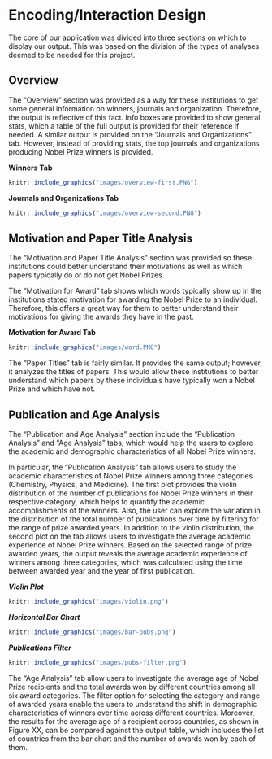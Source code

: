 # Encoding/Interaction Design

The core of our application was divided into three sections on which to display our output. This was based on the division of the types of analyses deemed to be needed for this project.

## Overview

The "Overview" section was provided as a way for these institutions to get some general information on winners, journals and organization. Therefore, the output is reflective of this fact. Info boxes are provided to show general stats, which a table of the full output is provided for their reference if needed. A similar output is provided on the "Journals and Organizations" tab. However, instead of providing stats, the top journals and organizations producing Nobel Prize winners is provided. 

<strong>Winners Tab</strong>

```r
knitr::include_graphics("images/overview-first.PNG")

```

<strong>Journals and Organizations Tab</strong>

```r
knitr::include_graphics("images/overview-second.PNG")

```



## Motivation and Paper Title Analysis

The "Motivation and Paper Title Analysis" section was provided so these institutions could better understand their motivations as well as which papers typically do or do not get Nobel Prizes. 

The "Motivation for Award" tab shows which words typically show up in the institutions stated motivation for awarding the Nobel Prize to an individual. Therefore, this offers a great way for them to better understand their motivations for giving the awards they have in the past.

<strong>Motivation for Award Tab</strong>

```r
knitr::include_graphics("images/word.PNG")

```

The "Paper Titles" tab is fairly similar. It provides the same output; however, it analyzes the titles of papers. This would allow these institutions to better understand which papers by these individuals have typically won a Nobel Prize and which have not. 

## Publication and Age Analysis

The “Publication and Age Analysis” section include the “Publication Analysis” and “Age Analysis” tabs, which would help the users to explore the academic and demographic characteristics of all Nobel Prize winners. 

In particular, the “Publication Analysis” tab allows users to study the academic characteristics of Nobel Prize winners among three categories (Chemistry, Physics, and Medicine). The first plot provides the violin distribution of the number of publications for Nobel Prize winners in their respective category, which helps to quantify the academic accomplishments of the winners. Also, the user can explore the variation in the distribution of the total number of publications over time by filtering for the range of prize awarded years. In addition to the violin distribution, the second plot on the tab allows users to investigate the average academic experience of Nobel Prize winners. Based on the selected range of prize awarded years, the output reveals the average academic experience of winners among three categories, which was calculated using the time between awarded year and the year of first publication.

<strong><em>Violin Plot</em></strong>

```r
knitr::include_graphics("images/violin.png")

```

<strong><em>Horizontal Bar Chart</em></strong>

```r
knitr::include_graphics("images/bar-pubs.png")

```

<strong><em>Publications Filter</em></strong>

```r
knitr::include_graphics("images/pubs-filter.png")

```


The “Age Analysis” tab allow users to investigate the average age of Nobel Prize recipients and the total awards won by different  countries among all six award categories. The filter option for selecting the category and range of awarded years enable the users to understand the shift in demographic characteristics of winners over time across different countries. Moreover, the results for the average age of a recipient across countries, as shown in Figure XX, can be compared against the output table, which includes the list of countries from the bar chart and the number of awards won by each of them. 

